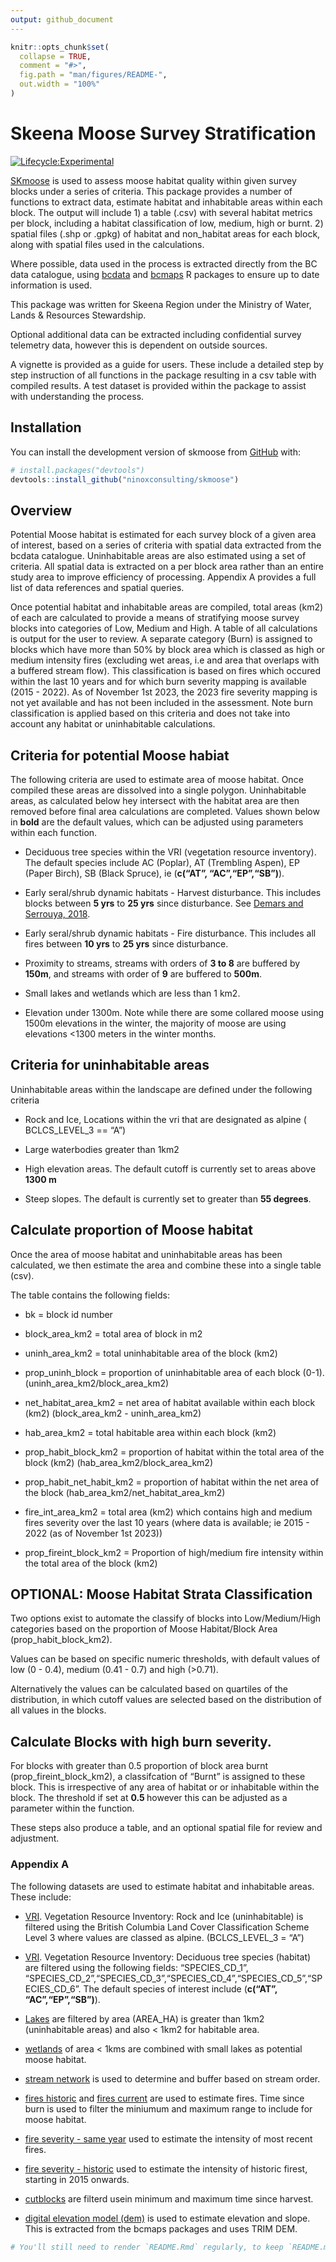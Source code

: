 ```yaml
---
output: github_document
---
```


<!-- README.md is generated from README.Rmd. Please edit that file -->

```r
knitr::opts_chunk$set(
  collapse = TRUE,
  comment = "#>",
  fig.path = "man/figures/README-",
  out.width = "100%"
)
```

# Skeena Moose Survey Stratification

<!-- badges: start -->
[![Lifecycle:Experimental](https://img.shields.io/badge/Lifecycle-Experimental-339999)](<Redirect-URL>)
<!-- badges: end -->

[SKmoose](https://gcperk.github.io/skmoose/index.html) is used to assess moose habitat quality within given survey blocks under a series of criteria. This package provides a number of functions to extract data, estimate habitat and inhabitable areas within each block. The output will include 1) a table (.csv) with several habitat metrics per block, including a habitat classification of low, medium, high or burnt. 2) spatial files (.shp or .gpkg) of habitat and non_habitat areas for each block, along with spatial files used in the calculations. 

Where possible, data used in the process is extracted directly from the BC data catalogue, using [bcdata](https://github.com/bcgov/bcdata) and [bcmaps](https://github.com/bcgov/bcmaps) R packages to ensure up to date information is used. 

This package was written for Skeena Region under the Ministry of Water, Lands & Resources Stewardship. 

Optional additional data can be extracted including confidential survey telemetry data, however this is dependent on outside sources. 

A vignette is provided as a guide for users. These include a detailed step by step instruction of all functions in the package resulting in a csv table with compiled results. A test dataset is provided within the package to assist with understanding the process. 


## Installation

You can install the development version of skmoose from [GitHub](https://github.com/) with:

``` r
# install.packages("devtools")
devtools::install_github("ninoxconsulting/skmoose")
```

## Overview

Potential Moose habitat is estimated for each survey block of a given area of interest, based on a series of criteria with spatial data extracted from the bcdata catalogue. Uninhabitable areas are also estimated using a set of criteria. All spatial data is extracted on a per block area rather than an entire study area to improve efficiency of processing. Appendix A provides a full list of data references and spatial queries.

Once potential habitat and inhabitable areas are compiled, total areas (km2) of each are calculated to provide a means of stratifying moose survey blocks into categories of Low, Medium and High. A table of all calculations is output for the user to review. A separate category (Burn) is assigned to blocks which have more than 50% by block area which is classed as high or medium intensity fires (excluding wet areas, i.e and area that overlaps with a buffered stream flow). This classification is based on fires which occured within the last 10 years and for which burn severity mapping is available (2015 - 2022). As of November 1st 2023, the 2023 fire severity mapping is not yet available and has not been included in the assessment. Note burn classification is applied based on this criteria and does not take into account any habitat or uninhabitable calculations. 


## Criteria for potential Moose habiat

The following criteria are used to estimate area of moose habitat. Once compiled these areas are dissolved into a single polygon. Uninhabitable areas, as calculated below hey intersect with the habitat area are then removed before final area calculations are completed. Values shown below in **bold** are the default values, which can be adjusted using parameters within each function. 

- Deciduous tree species within the VRI (vegetation resource inventory). The default species include AC (Poplar), AT (Trembling Aspen), EP (Paper Birch), SB (Black Spruce), ie (**c("AT", "AC","EP","SB")**). 

- Early seral/shrub dynamic habitats - Harvest disturbance. This includes blocks between **5 yrs** to **25 yrs** since disturbance. See [Demars and Serrouya, 2018](https://cdnsciencepub.com/doi/abs/10.1139/cjz-2018-0319). 

- Early seral/shrub dynamic habitats - Fire disturbance. This includes all fires between **10 yrs** to **25 yrs** since disturbance. 


- Proximity to streams, streams with orders of **3 to 8** are buffered by **150m**, and streams with order of **9** are buffered to **500m**.

- Small lakes and wetlands which are less than 1 km2. 

- Elevation under 1300m. Note while there are some collared moose using 1500m elevations in the winter, the majority of moose are using elevations <1300 meters in the winter months. 



## Criteria for uninhabitable areas 

Uninhabitable areas within the landscape are defined under the following criteria 

- Rock and Ice, Locations within the vri that are designated as alpine ( BCLCS_LEVEL_3 == "A")

- Large waterbodies greater than 1km2

- High elevation areas. The default cutoff is currently set to areas above **1300 m** 

- Steep slopes. The default is currently set to greater than **55 degrees**. 



## Calculate proportion of Moose habitat

Once the area of moose habitat and uninhabitable areas has been calculated, we then estimate the area and combine these into a single table (csv).

The table contains the following fields: 

- bk = block id number

- block_area_km2 = total area of block in m2

- uninh_area_km2 = total uninhabitable area of the block (km2)

- prop_uninh_block = proportion of uninhabitable area of each block (0-1). (uninh_area_km2/block_area_km2)

- net_habitat_area_km2 = net area of habitat available within each block (km2) (block_area_km2 - uninh_area_km2) 

- hab_area_km2 = total habitable area within each block (km2)

- prop_habit_block_km2 = proportion of habitat within the total area of the block (km2) (hab_area_km2/block_area_km2) 

- prop_habit_net_habit_km2 = proportion of habitat within the net area of the block (hab_area_km2/net_habitat_area_km2)

- fire_int_area_km2 = total area (km2) which contains high and medium fires severity over the last 10 years (where data is available; ie 2015 - 2022 (as of November 1st 2023))

- prop_fireint_block_km2 = Proportion of high/medium fire intensity within the total area of the block (km2)
    



## OPTIONAL: Moose Habitat Strata Classification 
  
Two options exist to automate the classify of blocks into Low/Medium/High categories based on the proportion of Moose Habitat/Block Area (prop_habit_block_km2). 

Values can be based on specific numeric thresholds, with default values of low (0 - 0.4), medium (0.41 - 0.7) and high (>0.71). 

Alternatively the values can be calculated based on quartiles of the distribution, in which cutoff values are selected based on the distribution of all values in the blocks. 



## Calculate Blocks with high burn severity. 

For blocks with greater than 0.5 proportion of block area burnt (prop_fireint_block_km2), a classifcation of "Burnt" is assigned to these block. This is irrespective of any area of habitat or or inhabitable within the block. The threshold if set at **0.5 ** however this can be adjusted as a parameter within the function. 


These steps also produce a table, and an optional spatial file for review and adjustment. 






### Appendix A 

The following datasets are used to estimate habitat and inhabitable areas. These include: 

- [VRI](https://catalogue.data.gov.bc.ca/dataset/vri-2022-forest-vegetation-composite-polygon). Vegetation Resource Inventory: Rock and Ice (uninhabitable) is filtered using the British Columbia Land Cover Classification Scheme Level 3 where values are classed as alpine. (BCLCS_LEVEL_3 = “A”)

- [VRI](https://catalogue.data.gov.bc.ca/dataset/vri-2022-forest-vegetation-composite-polygon). Vegetation Resource Inventory: Deciduous tree species (habitat) are filtered using the following fields: "SPECIES_CD_1", "SPECIES_CD_2","SPECIES_CD_3","SPECIES_CD_4","SPECIES_CD_5","SPECIES_CD_6". The default species of interest include (**c("AT", "AC","EP","SB")**). 

- [Lakes](https://catalogue.data.gov.bc.ca/dataset/freshwater-atlas-lakes) are filtered by area (AREA_HA) is greater than 1km2 (uninhabitable areas) and also < 1km2 for habitable area. 

- [wetlands](https://catalogue.data.gov.bc.ca/dataset/freshwater-atlas-wetlands) of area < 1kms are combined with small lakes as potential moose habitat.

- [stream network](https://catalogue.data.gov.bc.ca/dataset/92344413-8035-4c08-b996-65a9b3f62fca) is used to determine and buffer based on stream order. 

- [fires historic](https://catalogue.data.gov.bc.ca/dataset/22c7cb44-1463-48f7-8e47-88857f207702) and [fires current](https://catalogue.data.gov.bc.ca/dataset/cdfc2d7b-c046-4bf0-90ac-4897232619e1) are used to estimate fires. Time since burn is used to filter the miniumum and maximum range to include for moose habitat. 

- [fire severity - same year ](https://catalogue.data.gov.bc.ca/dataset/fire-burn-severity-same-year) used to estimate the intensity of most recent fires. 

- [fire severity - historic ](https://catalogue.data.gov.bc.ca/dataset/fire-burn-severity-historical) used to estimate the intensity of historic firest, starting in 2015 onwards. 

- [cutblocks](https://catalogue.data.gov.bc.ca/dataset/b1b647a6-f271-42e0-9cd0-89ec24bce9f7) are filterd usein minimum and maximum time since harvest.

- [digital elevation model (dem)](https://rdrr.io/github/bcgov/bcmaps/man/cded.html) is used to estimate elevation and slope. This is extracted from the bcmaps packages and uses TRIM DEM. 

```r

# You'll still need to render `README.Rmd` regularly, to keep `README.md` up-to-date. `devtools::build_readme()` is handy for this. You could also use GitHub Actions to re-render `README.Rmd` every time you push. An example workflow can be found here: <https://github.com/r-lib/actions/tree/v1/examples>.

```


